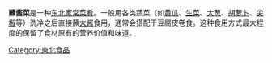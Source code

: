 {{Unreferenced|time=2020-11-26T03:01:59+00:00}}
'''蘸酱菜'''是一种[[东北菜|东北家常菜肴]]。一般用各类蔬菜（如[[黄瓜|黄瓜]]、[[生菜|生菜]]、[[大葱|大葱]]、[[胡萝卜|胡萝卜]]、[[尖椒|尖椒]]等）洗净之后直接蘸[[大酱|大酱]]食用，通常会搭配干豆腐皮卷食。这种食用方式最大程度的保留了食材原有的营养价值和味道。

{{食物小作品}}

[[Category:東北食品|Category:東北食品]]